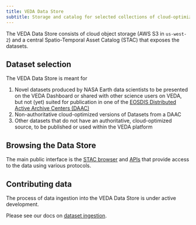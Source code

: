 ```yaml
---
title: VEDA Data Store
subtitle: Storage and catalog for selected collections of cloud-optimized Earth data
---
```


The VEDA Data Store consists of cloud object storage (AWS S3 in `us-west-2`) and a central Spatio-Temporal Asset Catalog (STAC) that exposes the datasets.


## Dataset selection

The VEDA Data Store is meant for

1. Novel datasets produced by NASA Earth data scientists to be presented on the VEDA Dashboard or shared with other science users on VEDA, but not (yet) suited for publication in one of the [EOSDIS Distributed Active Archive Centers (DAAC)](https://www.earthdata.nasa.gov/eosdis/daacs)
2. Non-authoritative cloud-optimized versions of Datasets from a DAAC
3. Other datasets that do not have an authoritative, cloud-optimized source, to be published or used within the VEDA platform


## Browsing the Data Store

The main public interface is the [STAC browser](https://openveda.cloud/?.language=en) and [APIs](./apis/index.qmd) that provide access to the data using various protocols.


## Contributing data

The process of data ingestion into the VEDA Data Store is under active development.

Please see our docs on [dataset ingestion](/nasa-veda-platform/adding-content/dataset-ingestion/index.qmd).